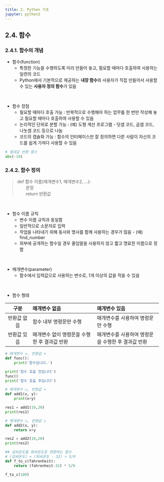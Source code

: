 ```yaml
---
title: 2. Python 기초
jupyter: python3
---
```


## 2.4. 함수
### 2.4.1. 함수의 개념

+ 함수(function)
  + 특정한 기능을 수행하도록 미리 만들어 놓고, 필요할 때마다 호출하여 사용하는 일련의 코드
  + Python에서 기본적으로 제공하는 **내장 함수**와 사용자가 직접 만들어서 사용할 수 있는 **사용자 정의 함수**가 있음

<br>

+ 함수 장점
  + 필요할 때마다 호출 가능 : 반복적으로 수행해야 하는 업무를 한 번만 작성해 놓고 필요할 때마다 호출하여 사용할 수 있음
  + 논리적인 단위로 분할 가능 : (예) 도형 계산 프로그램 - 덧셈 코드, 곱셈 코드, 나눗셈 코드 등으로 나눔
  + 코드의 캡슐화 가능 : 함수의 인터페이스만 잘 정의하면 다른 사람이 자신의 코드를 쉽게 가져다 사용할 수 있음


```python
# 절대값 반환 함수
abs(-10)
```

### 2.4.2. 함수 정의

> def 함수 이름(매개변수1, 매개변수2, ...): <br>
> 　　문장 <br>
> 　　return 반환값

<br>

+ 함수 이름 규칙
  + 변수 이름 규칙과 동일함
  + 일반적으로 소문자로 입력
  + 작업을 나타내기 위해 동사와 명사를 함께 사용하는 경우가 많음 - (예) find_number
  + 외부에 공개하는  함수일 경우 줄임말을 사용하지 않고 짧고 명료한 이름으로 정함

<br>

+ 매개변수(parameter)
  + 함수에서 입력값으로 사용하는 변수로, 1개 이상의 값을 적을 수 있음
 
<br>

+ 함수 형태

|구분|매개변수 없음|매개변수 있음|
|:---:|:------------|:------------|
|반환값 없음|함수 내부 명령문만 수행|매개변수를 사용하여 명령문만 수행|
|반환값 있음|매개변수 없이 명령문을 수행한 후 결과값 반환|매개변수를 사용하여 명령문을 수행한 후 결과값 반환|

```python
# 매개변수 ×, 반환값 ×
def func():
    print('함수입니다.')

print('함수 호출 전입니다')
func()
print('함수 호출 후입니다')
```

```python
# 매개변수 ○, 반환값 ×
def add1(x, y):
    print(x+y)

res1 = add1(10,20)
print(res1)
```

```python
# 매개변수 ○, 반환값 ○
def add2(x, y):
    return x+y

res2 = add2(10,20)
print(res2)
```

```python
## 섭씨온도를 화씨온도로 변환하는 함수
# (섭씨온도) = (화씨온도 - 32) × 5/9
def f_to_c(fahrenheit):
    return (fahrenheit-32) * 5/9

f_to_c(100)
```

